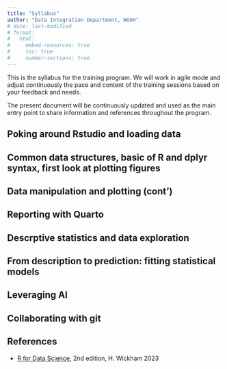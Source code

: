```yaml
---
title: "Syllabus"
author: "Data Integration Department, WOAH"
# date: last-modified
# format:
#   html:
#     embed-resources: true
#     toc: true
#     number-sections: true
---
```


This is the syllabus for the training program. We will work in agile mode and adjust continuously the pace and content of the training sessions based on your feedback and needs.

The present document will be continuously updated and used as the main entry point to share information and references throughout the program. 

## Poking around Rstudio and loading data


## Common data structures, basic of R and dplyr syntax, first look at plotting figures

## Data manipulation and plotting (cont')


## Reporting with Quarto

<!-- -   Reference: [Tutorial: Hello, Quarto](https://quarto.org/docs/get-started/hello/rstudio.html) -->

## Descrptive statistics and data exploration

## From description to prediction: fitting statistical models

## Leveraging AI

<!-- -   Co-pilot support to Rstudio IDE -->
<!-- -   Systematic use of a third-party LLMs to automate data analysis and reporting -->
<!-- -   Running locally an LLM -->

<!-- ## Packaging -->

## Collaborating with git

## References

-   [R for Data Science](https://r4ds.hadley.nz/), 2nd edition, H. Wickham 2023

